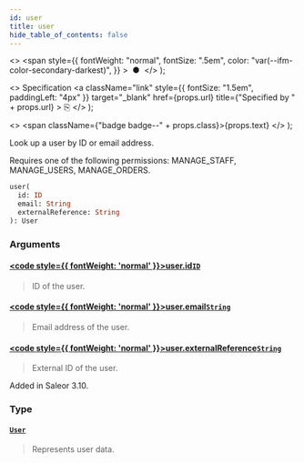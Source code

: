 ```yaml
---
id: user
title: user
hide_table_of_contents: false
---
```


  <>
    <span
      style={{
        fontWeight: "normal",
        fontSize: ".5em",
        color: "var(--ifm-color-secondary-darkest)",
      }}
    >
      &nbsp;●&nbsp;
    </span>
  </>
);

  <>
    Specification
    <a
      className="link"
      style={{ fontSize: "1.5em", paddingLeft: "4px" }}
      target="\_blank"
      href={props.url}
      title={"Specified by " + props.url}
    >
      ⎘
    </a>
  </>
);

  <>
    <span className={"badge badge--" + props.class}>{props.text}</span>
  </>
);

Look up a user by ID or email address.

Requires one of the following permissions: MANAGE_STAFF, MANAGE_USERS, MANAGE_ORDERS.

```graphql
user(
  id: ID
  email: String
  externalReference: String
): User
```

### Arguments

#### [<code style={{ fontWeight: 'normal' }}>user.<b>id</b></code>](#)<Bullet />[`ID`](../../api-reference/scalars/id) <Badge class="secondary" text="scalar"/>

> ID of the user.

#### [<code style={{ fontWeight: 'normal' }}>user.<b>email</b></code>](#)<Bullet />[`String`](../../api-reference/scalars/string) <Badge class="secondary" text="scalar"/>

> Email address of the user.

#### [<code style={{ fontWeight: 'normal' }}>user.<b>externalReference</b></code>](#)<Bullet />[`String`](../../api-reference/scalars/string) <Badge class="secondary" text="scalar"/>

> External ID of the user.

Added in Saleor 3.10.

>

### Type

#### [`User`](../../api-reference/objects/user) <Badge class="secondary" text="object"/>

> Represents user data.
